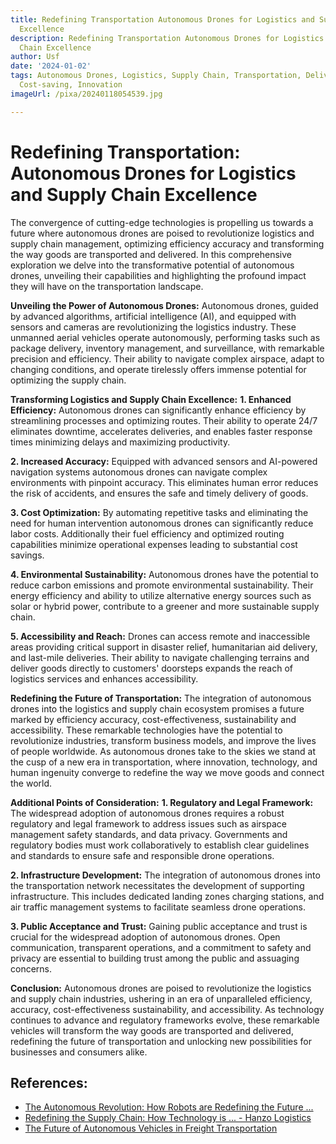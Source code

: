 ```yaml
---
title: Redefining Transportation Autonomous Drones for Logistics and Supply Chain
  Excellence
description: Redefining Transportation Autonomous Drones for Logistics and Supply
  Chain Excellence
author: Usf
date: '2024-01-02'
tags: Autonomous Drones, Logistics, Supply Chain, Transportation, Delivery, Efficiency,
  Cost-saving, Innovation
imageUrl: /pixa/20240118054539.jpg

---
```

# Redefining  Transportation: Autonomous Drones for Logistics and Supply Chain Excellence

The convergence of cutting-edge technologies is propelling us towards a future where autonomous drones are poised to revolutionize logistics and supply chain  management, optimizing efficiency accuracy and transforming the way goods are transported and delivered. In this comprehensive exploration we delve into the transformative potential  of autonomous drones, unveiling their capabilities and highlighting the  profound impact they will have on the transportation landscape.

**Unveiling the Power of Autonomous Drones:**
Autonomous drones, guided by advanced algorithms, artificial intelligence (AI), and equipped  with sensors and cameras  are revolutionizing the logistics industry. These unmanned aerial vehicles operate autonomously, performing tasks such as package delivery, inventory management, and surveillance, with remarkable precision and efficiency. Their  ability to navigate complex airspace, adapt  to changing conditions, and operate tirelessly offers immense potential for optimizing the supply chain.

**Transforming Logistics and Supply  Chain Excellence:**
**1.  Enhanced Efficiency:**  Autonomous drones can significantly enhance efficiency by streamlining processes and optimizing routes. Their ability to operate 24/7  eliminates downtime, accelerates deliveries, and  enables faster response times  minimizing delays and maximizing productivity.

**2. Increased Accuracy:** Equipped with advanced sensors and AI-powered navigation systems autonomous drones  can navigate  complex environments with pinpoint accuracy. This eliminates human error reduces  the risk of accidents, and ensures the safe and  timely delivery of goods.

**3. Cost Optimization:** By automating repetitive tasks and eliminating the  need for human intervention autonomous drones can significantly reduce labor costs. Additionally  their fuel efficiency and optimized routing  capabilities minimize operational expenses leading to substantial cost savings.

**4. Environmental Sustainability:** Autonomous drones have the potential to  reduce carbon emissions and promote environmental sustainability. Their energy efficiency and ability to  utilize alternative energy  sources such as solar or hybrid power, contribute to  a greener and more sustainable supply chain.

**5. Accessibility and Reach:**  Drones can  access remote and inaccessible areas providing critical support in disaster relief, humanitarian aid delivery,  and last-mile  deliveries. Their ability to navigate challenging terrains and deliver goods directly to  customers' doorsteps expands the reach of logistics services and enhances accessibility.

**Redefining the Future of Transportation:**
The integration of autonomous drones into  the logistics and supply chain ecosystem promises a future marked  by  efficiency accuracy, cost-effectiveness,  sustainability  and accessibility. These  remarkable technologies have the potential to revolutionize industries, transform business models, and  improve the lives of people  worldwide.  As autonomous drones take to the skies we stand at the cusp  of a new era in transportation, where  innovation, technology, and human ingenuity converge to redefine  the way we move goods and connect the world.

**Additional Points of Consideration:**
**1. Regulatory and Legal Framework:** The widespread adoption of autonomous drones requires a robust regulatory and legal framework to address issues such as airspace management safety standards, and  data privacy. Governments and regulatory bodies must work collaboratively to  establish clear guidelines and standards to ensure safe and  responsible drone operations.

**2. Infrastructure Development:**  The integration  of autonomous drones  into the transportation network necessitates  the development of supporting infrastructure. This includes dedicated landing  zones charging stations, and air traffic management systems to facilitate seamless drone operations.

**3. Public Acceptance and Trust:** Gaining public acceptance and trust is crucial for  the widespread adoption  of autonomous drones. Open communication, transparent operations,  and a commitment to safety and privacy are essential to building trust  among the public and assuaging concerns.

**Conclusion:**
Autonomous drones are poised to revolutionize the logistics  and supply chain industries, ushering in an era of unparalleled efficiency, accuracy, cost-effectiveness sustainability, and accessibility. As  technology continues to advance and regulatory frameworks evolve, these remarkable vehicles will transform the  way goods  are transported and delivered, redefining the future of transportation and unlocking new possibilities for businesses and  consumers alike.

## References:
- [The Autonomous Revolution: How Robots are Redefining the Future ...](https://www.linkedin.com/pulse/autonomous-revolution-how-robots-redefining-future-delivery-bigdeli)
- [Redefining the Supply Chain: How Technology is ... - Hanzo Logistics](https://hanzologistics.com/redefining-the-supply-chain-how-technology-is-changing-the-future-of-logistics/)
- [The Future of Autonomous Vehicles in Freight Transportation](https://tcitransportation.com/blog/the-future-of-autonomous-vehicles-in-freight-transportation/)
